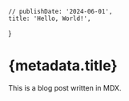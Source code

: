     // publishDate: '2024-06-01',
    title: 'Hello, World!',
}

# {metadata.title}

This is a blog post written in MDX.